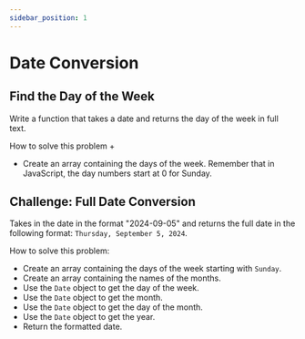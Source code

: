 ```yaml
---
sidebar_position: 1
---
```


# Date Conversion

## Find the Day of the Week

Write a function that takes a date and returns the day of the week in full text.

How to solve this problem +

-   Create an array containing the days of the week. Remember that in JavaScript, the day numbers start at 0 for Sunday.

## Challenge: Full Date Conversion

Takes in the date in the format "2024-09-05" and returns the full date in the following format: `Thursday, September 5, 2024`.

How to solve this problem:

-   Create an array containing the days of the week starting with `Sunday`.
-   Create an array containing the names of the months.
-   Use the `Date` object to get the day of the week.
-   Use the `Date` object to get the month.
-   Use the `Date` object to get the day of the month.
-   Use the `Date` object to get the year.
-   Return the formatted date.
